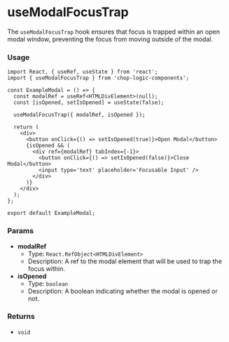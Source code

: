 
<Meta of={UseModalFocusTrapStories} title='Hooks/useModalFocusTrap' />

# useModalFocusTrap

The `useModalFocusTrap` hook ensures that focus is trapped within an open modal window, preventing the focus from moving outside of the modal.

### Usage

```tsx
import React, { useRef, useState } from 'react';
import { useModalFocusTrap } from 'chop-logic-components';

const ExampleModal = () => {
  const modalRef = useRef<HTMLDivElement>(null);
  const [isOpened, setIsOpened] = useState(false);

  useModalFocusTrap({ modalRef, isOpened });

  return (
    <div>
      <button onClick={() => setIsOpened(true)}>Open Modal</button>
      {isOpened && (
        <div ref={modalRef} tabIndex={-1}>
          <button onClick={() => setIsOpened(false)}>Close Modal</button>
          <input type='text' placeholder='Focusable Input' />
        </div>
      )}
    </div>
  );
};

export default ExampleModal;
```

### Params

- **modalRef**
  - Type: `React.RefObject<HTMLDivElement>`
  - Description: A ref to the modal element that will be used to trap the focus within.
- **isOpened**
  - Type: `boolean`
  - Description: A boolean indicating whether the modal is opened or not.

### Returns

- `void`